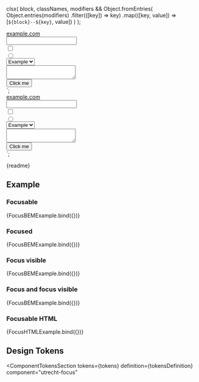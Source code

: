 
  clsx(
    block,
    classNames,
    modifiers &&
      Object.fromEntries(
        Object.entries(modifiers)
          .filter(([key]) => key)
          .map(([key, value]) => [`${block}--${key}`, value])
      )
  );

<div class="utrecht-html">
  <div><a href="https://example.com" target="_new">example.com</a></div>
  <div><input type="text"></div>
  <div><input type="checkbox"></div>
  <div><input type="radio"></div>
  <div><select><option>Example</option></select></div>
  <div><textarea></textarea></div>
  <div><button type="button">Click me</button></div>
</div>
`;

<div>
  <div><a href="https://example.com" target="_new" class="${bem("utrecht-link", modifiers)}">example.com</a></div>
  <div><input type="text" class="${bem("utrecht-textbox", modifiers, "utrecht-textbox--html-input")}"></div>
  <div><input type="checkbox" class="${bem("utrecht-checkbox", modifiers, "utrecht-textbox--html-input")}"></div>
  <div><input type="radio" class="${bem("utrecht-radio-button", modifiers, "utrecht-textbox--html-input")}"></div>
  <div><select class="${bem(
    "utrecht-select",
    modifiers,
    "utrecht-select--html-select"
  )}"><option>Example</option></select></div>
  <div><textarea class="${bem("utrecht-textarea", modifiers, "utrecht-textarea--html-textarea")}"></textarea></div>
  <div><button type="button" class="${bem("utrecht-button", modifiers)}">Click me</button></div>
</div>
`;

<Meta title="Common Patterns/Focus" />

<Description>{readme}</Description>

## Example

### Focusable

<Canvas>
  <Story
    name="Focus with BEM"
    parameters={{
      // These CSS components are already tested separately, ignore this story
      chromatic: { disableSnapshot: true },
    }}
  >
    {FocusBEMExample.bind({})}
  </Story>
</Canvas>

### Focused

<Canvas>
  <Story
    name="Focus with BEM and :focus"
    parameters={{
      // actual `:focus` state cannot be tested using visual regression testing, ignore this story
      chromatic: { disableSnapshot: true },
    }}
    args={{
      modifiers: {
        focus: true,
      },
    }}
  >
    {FocusBEMExample.bind({})}
  </Story>
</Canvas>

### Focus visible

<Canvas>
  <Story
    name="Focus with BEM and :focus-visible"
    parameters={{
      // actual `:focus-visible` state cannot be tested using visual regression testing, ignore this story
      chromatic: { disableSnapshot: true },
    }}
    args={{
      modifiers: {
        "focus-visible": true,
      },
    }}
  >
    {FocusBEMExample.bind({})}
  </Story>
</Canvas>

### Focus and focus visible

<Canvas>
  <Story
    name="Focus with BEM and both :focus and :focus-visible"
    parameters={{
      // actual `:focus` and `:focus-visible` state cannot be tested using visual regression testing, ignore this story
      chromatic: { disableSnapshot: true },
    }}
    args={{
      modifiers: {
        focus: true,
        "focus-visible": true,
      },
    }}
  >
    {FocusBEMExample.bind({})}
  </Story>
</Canvas>

### Focusable HTML

<Canvas>
  <Story
    name="Focus with HTML"
    parameters={{
      // These HTML components are already tested separately, ignore this story
      chromatic: { disableSnapshot: true },
    }}
  >
    {FocusHTMLExample.bind({})}
  </Story>
</Canvas>

## Design Tokens

<ComponentTokensSection
  tokens={tokens}
  definition={tokensDefinition}
  component="utrecht-focus"
></ComponentTokensSection>
